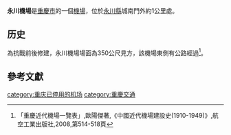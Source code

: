 '''永川機場'''是[[重慶市|重慶市]]的一個[[機場|機場]]，位於[[永川縣|永川縣]]城南門外約1公里處。

==历史==
為抗戰前後修建，永川機場場面為350公尺見方，該機場東側有公路經過<ref>「重慶近代機場一覽表」,歐陽傑著,《中國近代機場建設史(1910-1949)》,航空工業出版社,2008,第514-518頁</ref>。

==參考文獻==
{{Reflist}}

{{重慶機場}}
{{airport-stub}}
[[category:重庆已停用的机场|category:重庆已停用的机场]]
[[category:重慶交通|category:重慶交通]]